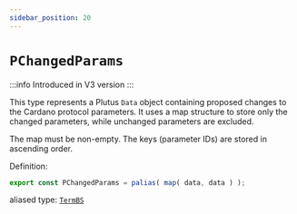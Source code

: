 ```yaml
---
sidebar_position: 20
---
```


# `PChangedParams`

:::info
Introduced in V3 version
:::

This type represents a Plutus `Data` object containing proposed changes to the Cardano protocol parameters. 
It uses a map structure to store only the changed parameters, while unchanged parameters are excluded.

The map must be non-empty. The keys (parameter IDs) are stored in ascending order.

Definition:

```ts
export const PChangedParams = palias( map( data, data ) );
```

aliased type: [`TermBS`](../../../../stdlib/TermBS)